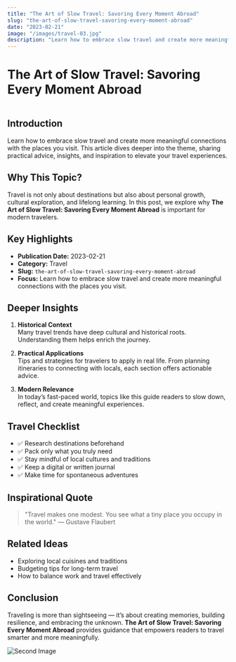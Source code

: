 ```yaml
---
title: "The Art of Slow Travel: Savoring Every Moment Abroad"
slug: "the-art-of-slow-travel-savoring-every-moment-abroad"
date: "2023-02-21"
image: "/images/travel-03.jpg"
description: "Learn how to embrace slow travel and create more meaningful connections with the places you visit."
---
```


# The Art of Slow Travel: Savoring Every Moment Abroad

<img src="/images/travel-03.jpg" sizes="max(min(max(100vw - 120px, 1px), 1220px), 1px)" alt=""/>

## Introduction

Learn how to embrace slow travel and create more meaningful connections with the places you visit. This article dives deeper into the theme, sharing practical advice, insights, and inspiration to elevate your travel experiences.

## Why This Topic?

Travel is not only about destinations but also about personal growth, cultural exploration, and lifelong learning. In this post, we explore why **The Art of Slow Travel: Savoring Every Moment Abroad** is important for modern travelers.

## Key Highlights

- **Publication Date:** 2023-02-21
- **Category:** Travel
- **Slug:** `the-art-of-slow-travel-savoring-every-moment-abroad`
- **Focus:** Learn how to embrace slow travel and create more meaningful connections with the places you visit.

## Deeper Insights

1. **Historical Context**  
   Many travel trends have deep cultural and historical roots. Understanding them helps enrich the journey.

2. **Practical Applications**  
   Tips and strategies for travelers to apply in real life. From planning itineraries to connecting with locals, each section offers actionable advice.

3. **Modern Relevance**  
   In today’s fast-paced world, topics like this guide readers to slow down, reflect, and create meaningful experiences.

## Travel Checklist

- ✅ Research destinations beforehand  
- ✅ Pack only what you truly need  
- ✅ Stay mindful of local cultures and traditions  
- ✅ Keep a digital or written journal  
- ✅ Make time for spontaneous adventures  

## Inspirational Quote

> "Travel makes one modest. You see what a tiny place you occupy in the world." — Gustave Flaubert

## Related Ideas

- Exploring local cuisines and traditions  
- Budgeting tips for long-term travel  
- How to balance work and travel effectively  

## Conclusion

Traveling is more than sightseeing — it’s about creating memories, building resilience, and embracing the unknown. **The Art of Slow Travel: Savoring Every Moment Abroad** provides guidance that empowers readers to travel smarter and more meaningfully.

![Second Image](/images/travel-03.jpg)
